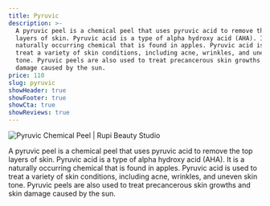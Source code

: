 ```yaml
---
title: Pyruvic
description: >-
  A pyruvic peel is a chemical peel that uses pyruvic acid to remove the top
  layers of skin. Pyruvic acid is a type of alpha hydroxy acid (AHA). It is a
  naturally occurring chemical that is found in apples. Pyruvic acid is used to
  treat a variety of skin conditions, including acne, wrinkles, and uneven skin
  tone. Pyruvic peels are also used to treat precancerous skin growths and skin
  damage caused by the sun.
price: 110
slug: pyruvic
showHeader: true
showFooter: true
showCta: true
showReviews: true
---
```


![Pyruvic Chemical Peel | Rupi Beauty Studio](/uploads/services/chemical-peels.webp 'Pyruvic Chemical Peel | Rupi Beauty Studio')

A pyruvic peel is a chemical peel that uses pyruvic acid to remove the top layers of skin. Pyruvic acid is a type of alpha hydroxy acid (AHA). It is a naturally occurring chemical that is found in apples. Pyruvic acid is used to treat a variety of skin conditions, including acne, wrinkles, and uneven skin tone. Pyruvic peels are also used to treat precancerous skin growths and skin damage caused by the sun.
